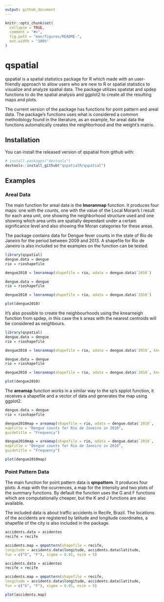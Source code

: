 ```yaml
---
output: github_document
---
```


```r
knitr::opts_chunk$set(
  collapse = TRUE,
  comment = "#>",
  fig.path = "man/figures/README-",
  out.width = "100%"
)
```
# qspatial

<!-- badges: start -->
<!-- badges: end -->

qspatial is a spatial statistics package for R which made with an user-friendly approach to allow users who are new to R or spatial statistics to visualize and analyze spatial data. The package utilizes spatstat and spdep functions to do the spatial analysis and ggplot2 to create all the resulting maps and plots.

The current version of the package has functions for point pattern and areal data. The package's functions uses what is considered a common methodology found in the literature, as an example, for areal data the functions automatically creates the neighborhood and the weight's matrix.

## Installation

You can install the released version of qspatial from github with:

```r
# install.packages("devtools")
devtools::install_github("qspatialR/qspatial")
```
## Examples

### Areal Data

The main function for areal data is the **lmoranmap** function. It produces four maps: one with the counts, one with the value of the Local Moran's I result for each area unit, one showing the neighborhood structure used and one showing which area units are spatially dependant under a certain significance level and also showing the Moran categories for these areas.

The package contains data for Dengue fever counts in the state of Rio de Janeiro for the period between 2009 and 2013. A shapefile for Rio de Janeiro is also included so the examples on the function can be tested.

```r
library(qspatial)
dengue.data = dengue
rio = rioshapefile

dengue2010 = lmoranmap(shapefile = rio, adata = dengue.data$`2010`)
```

```r
dengue.data = dengue
rio = rioshapefile

dengue2010 = lmoranmap(shapefile = rio, adata = dengue.data$`2010`)
```

```r
plot(dengue2010)
```

It's also possible to create the neighbourhoods using the knearneigh function from spdep, in this case the k areas with the nearest centroids will be considered as neighbours.

```r
library(qspatial)
dengue.data = dengue
rio = rioshapefile

dengue2010 = lmoranmap(shapefile = rio, adata = dengue.data$`2010`, knearest = 5)
```

```r
dengue.data = dengue
rio = rioshapefile

dengue2010 = lmoranmap(shapefile = rio, adata = dengue.data$`2010`, knearest = 5)
```

```r
plot(dengue2010)
```

The **areamap** function works in a similar way to the sp's spplot function, it receives a shapefile and a vector of data and generates the map using ggplot2.

```r
dengue.data = dengue
rio = rioshapefile

dengue2010map = areamap(shapefile = rio, adata = dengue.data$`2010`,
maptitle = "Dengue counts for Rio de Janeiro in 2010",
guidetitle = "Frequency")
```

```r
dengue2010map = areamap(shapefile = rio, adata = dengue.data$`2010`,
maptitle = "Dengue counts for Rio de Janeiro in 2010",
guidetitle = "Frequency")
```

```r
plot(dengue2010map)
```


### Point Pattern Data

The main function for point pattern data is **qmpattern**. It produces four plots: A map with the ocurrences, a map for the Intensity and two plots of the summary functions. By default the function uses the G and F functions which are computationally cheaper, but the K and J functions are also available.

The included data is about traffic accidents in Recife, Brazil. The locations of the accidents are registered by latitude and longitude coordinates, a shapefile of the city is also included in the package. 

```r
accidents.data = acidentes
recife = recife

accidents.map = qmpattern(shapefile = recife,
longitude = accidents.data$longitude, accidents.data$latitude,
fun = c("G", "F"), sigma = 0.01, nsim = 5)
```

```r
accidents.data = acidentes
recife = recife

accidents.map = qmpattern(shapefile = recife,
longitude = accidents.data$longitude, accidents.data$latitude,
fun = c("G", "F"), sigma = 0.01, nsim = 5)
```

```r
plot(accidents.map)
```
